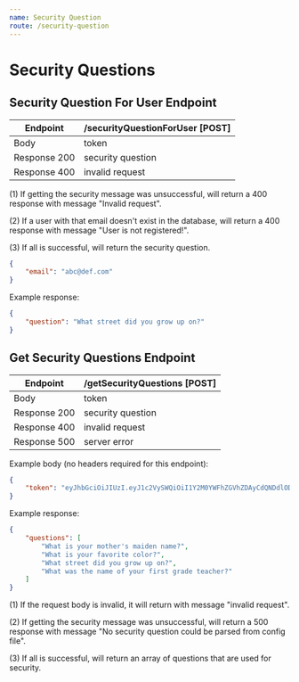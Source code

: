 ```yaml
---
name: Security Question
route: /security-question
---
```


# Security Questions



## Security Question For User Endpoint

| Endpoint | /securityQuestionForUser [POST] |
| ------ | ----------- |
| Body   | token |
| Response 200 | security question |
| Response 400 | invalid request |

(1) If getting the security message was unsuccessful, will return a 400 response with message "Invalid request".

(2) If a user with that email doesn't exist in the database, will return a 400 response with message "User is not registered!".

(3) If all is successful, will return the security question.

```json
{
	"email": "abc@def.com"
}
```

Example response:
```json
{
    "question": "What street did you grow up on?"
}
```


## Get Security Questions Endpoint

| Endpoint | /getSecurityQuestions [POST] |
| ------ | ----------- |
| Body   | token |
| Response 200 | security question |
| Response 400 | invalid request |
| Response 500 | server error |

Example body (no headers required for this endpoint):
```json
{
	"token": "eyJhbGciOiJIUzI.eyJ1c2VySWQiOiI1Y2M0YWFhZGVhZDAyCdQNDdlODEwN2IiLCJoYXNoZWRQYXNzd29yZCI6IiQyYiQxMCRvU0xjU3l1Z3hvdGF5NFVOVnNoWjJPU1ZIYlAzaERSwiZXhwIjoxNTU2NDc5MDIxfQ.RQTCZ0-Ldu6iGHvOAOXQWXTrsuVb1kUF4ItHTp3RpKk"
}
```

Example response:
```json
{
    "questions": [
        "What is your mother's maiden name?",
        "What is your favorite color?",
        "What street did you grow up on?",
        "What was the name of your first grade teacher?"
    ]
}
```
(1) If the request body is invalid, it will return with message "invalid request".

(2) If getting the security message was unsuccessful, will return a 500 response with message "No security question could be parsed from config file".

(3) If all is successful, will return an array of questions that are used for security.

